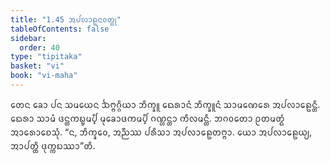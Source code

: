 ```yaml
---
title: "1.45 ᩋᨸᩃᩣᩊᨶᩅᨲ᩠ᨳᩩ"
tableOfContents: false
sidebar:
  order: 40
type: "tipitaka"
basket: "vi"
book: "vi-maha"
---
```



<DynamicBreadcrumb />

<Paragraph number="480" book="vi-maha">
ᨲᩮᨶ ᨡᩮᩣ ᨸᨶ ᩈᨾᨿᩮᨶ ᨨᨻ᩠ᨻᨣ᩠ᨣᩥᨿᩣ ᨽᩥᨠ᩠ᨡᩪ ᨳᩮᩁᩣᨶᩴ ᨽᩥᨠ᩠ᨡᩪᨶᩴ ᩈᩣᨾᨱᩮᩁᩮ ᩋᨸᩃᩣᩊᩮᨶ᩠ᨲᩥ. ᨳᩮᩁᩣ ᩈᩣᨾᩴ ᨴᨶ᩠ᨲᨠᨭ᩠ᨮᨾ᩠ᨸᩥ ᨾᩩᨡᩮᩣᨴᨠᨾ᩠ᨸᩥ ᨣᨱ᩠ᩉᨶ᩠ᨲᩣ ᨠᩥᩃᨾᨶ᩠ᨲᩥ. ᨽᨣᩅᨲᩮᩣ ᩑᨲᨾᨲ᩠ᨳᩴ ᩋᩣᩁᩮᩣᨧᩮᩈᩩᩴ. “ᨶ, ᨽᩥᨠ᩠ᨡᩅᩮ, ᩋᨬ᩠ᨬᩔ ᨸᩁᩥᩈᩣ ᩋᨸᩃᩣᩊᩮᨲᨻ᩠ᨻᩣ. ᨿᩮᩣ ᩋᨸᩃᩣᩊᩮᨿ᩠ᨿ, ᩋᩣᨸᨲ᩠ᨲᩥ ᨴᩩᨠ᩠ᨠᨭᩔᩣ”ᨲᩥ.
</Paragraph>